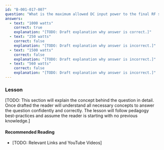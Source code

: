 ```yaml
---
id: "B-001-017-007"
question: "What is the maximum allowed DC input power to the final RF stage of an amateur radio transmitter when the operator holds an Amateur Radio Operator Certificate with Advanced Qualification?"
answers:
  - text: "1000 watts"
    correct: true
    explanation: "[TODO: Draft explanation why answer is correct.]"
  - text: "250 watts"
    correct: false
    explanation: "[TODO: Draft explanation why answer is incorrect.]"
  - text: "1500 watts"
    correct: false
    explanation: "[TODO: Draft explanation why answer is incorrect.]"
  - text: "560 watts"
    correct: false
    explanation: "[TODO: Draft explanation why answer is incorrect.]"
---
```


### Lesson

[TODO: This section will explain the concept behind the question in detail. Once drafted the reader will understand all necessary concepts to answer the question confidently and correctly. The lesson will follow pedagogy best-practices and assume the reader is starting with no previous knowledge.]

#### Recommended Reading

- [TODO: Relevant Links and YouTube Videos]
